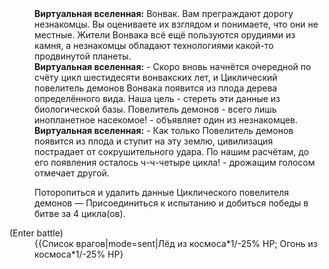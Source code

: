{{Диалог Начало}}
:'''Виртуальная вселенная:''' Вонвак. Вам преграждают дорогу незнакомцы. Вы оцениваете их взглядом и понимаете, что они не местные. Жители Вонвака всё ещё пользуются орудиями из камня, а незнакомцы обладают технологиями какой-то продвинутой планеты.
:'''Виртуальная вселенная:''' - Скоро вновь начнётся очередной по счёту цикл шестидесяти вонвакских лет, и Циклический повелитель демонов Вонвака появится из плода дерева определённого вида. Наша цель - стереть эти данные из биологической базы. Повелитель демонов - всего лишь инопланетное насекомое! - объявляет один из незнакомцев.
:'''Виртуальная вселенная:''' - Как только Повелитель демонов появится из плода и ступит на эту землю, цивилизация пострадает от сокрушительного удара. По нашим расчётам, до его появления осталось ч-ч-четыре цикла! - дрожащим голосом отмечает другой.
:{{Диалог|Звезда}} Поторопиться и удалить данные Циклического повелителя демонов &mdash; Присоединиться к испытанию и добиться победы в битве за 4 цикла(ов).
;(Enter battle)
:{{Список врагов|mode=sent|Лёд из космоса*1/-25% НР; Огонь из космоса*1/-25% НР}
{{Диалог Конец}}